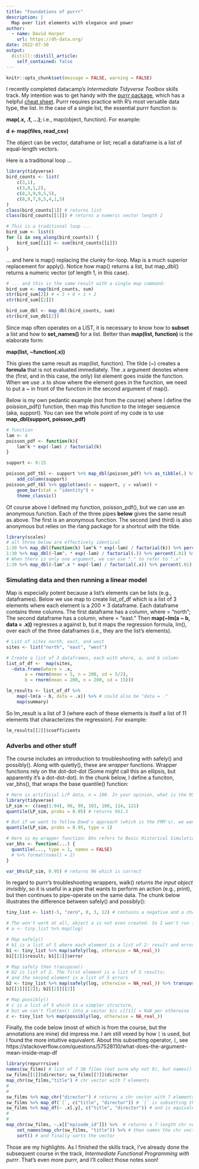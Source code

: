 ```yaml
---
title: "Foundations of purrr"
description: |
  Map over list elements with elegance and power
author:
  - name: David Harper
    url: https://dh-data.org/
date: 2022-07-30
output:
  distill::distill_article:
    self_contained: false
---
```


```r
knitr::opts_chunk$set(message = FALSE, warning = FALSE)
```

I recently completed datacamp's *Intermediate Tidyverse Toolbox* skills track. My intention was to get handy with the [purrr package](https://purrr.tidyverse.org/), which has a helpful [cheat sheet](https://www.rstudio.com/resources/cheatsheets/). Purrr requires practice with R's most versatile data type, the list. In the case of a single list, the essential purrr function is:

**map(.x, .f, ...)**; i.e., map(object, function). For example:

**d <- map(files, read_csv)**

The object can be vector, dataframe or list; recall a dataframe is a list of equal-length vectors. 

Here is a traditional loop ...

```r

library(tidyverse)
bird_counts <- list(
    c(3,1),
    c(3,8,1,2),
    c(8,3,9,9,5,5),
    c(8,9,7,9,5,4,1,5)
)
class(bird_counts[1]) # returns list
class(bird_counts[[1]]) # returns a numeric vector length 2

# This is a traditional loop ...
bird_sum <- list()
for (i in seq_along(bird_counts)) {
    bird_sum[[i]] <- sum(bird_counts[[i]])
}

```

... and here is map() replacing the clunky for-loop. Map is a much superior replacement for apply(). Notice how map() returns a list, but map_dbl() returns a numeric vector (of length 1, in this case).

```r

# ... and this is the same result with a single map command:
bird_sum <- map(bird_counts, sum)
str(bird_sum[2]) # = 3 + 8 + 1 + 2
str(bird_sum[[2]])

bird_sum_dbl <- map_dbl(bird_counts, sum)
str(bird_sum_dbl[2])

```

Since map often operates on a LIST, it is necessary to know how to **subset** a list and how to **set_names()** for a list. Better than **map(list, function)** is the elaborate form:

**map(list, ~function(.x))**

This gives the same result as map(list, function). The tilde (~) creates a **formula** that is not evaluated immediately. The .x argument denotes where the (first, and in this case, the only) list element goes inside the function. When we use .x to show where the element goes in the function, we need to put a ~ in front of the function in the second argument of map(). 

Below is my own pedantic example (not from the course) where I define the poission_pdf() function, then map this function to the integer sequence (aka, support). You can see the whole point of my code is to use **map_dbl(support, poisson_pdf)**

```r

# function
lam <- 4
poisson_pdf <- function(k){
    lam^k * exp(-lam) / factorial(k)
}

support <- 0:15

poisson_pdf_tbl <- support %>% map_dbl(poisson_pdf) %>% as_tibble(.) %>%
    add_column(support)
poisson_pdf_tbl %>% ggplot(aes(x = support, y = value)) + 
    geom_bar(stat = "identity") +
    theme_classic()

```

Of course above I defined my function, poisson_pdf(), but we can use an anonymous function. Each of the three pipes **below** gives the same result as above. The first is an anonymous function. The second (and third) is also anonymous but relies on the rlang package for a shortcut with the tilde. 

```r
library(scales)
# all three below are effectively identical
1:30 %>% map_dbl(function(k) lam^k * exp(-lam) / factorial(k)) %>% percent(.01) %>% head()
1:30 %>% map_dbl(~lam^. * exp(-lam) / factorial(.)) %>% percent(.01) %>% head()
# When there is only one argument, we can use "." to refer to ".x"
1:30 %>% map_dbl(~lam^.x * exp(-lam) / factorial(.x)) %>% percent(.01) %>% head()

```

### Simulating data and then running a linear model

Map is especially potent because a list's elements can be lists (e.g., dataframes). Below we use map to create list_of_df which is a list of 3 elements where each element is a 200 × 3 dataframe. Each dataframe contains three columns. The first dataframe has a column, where = "north"; The second dataframe has a column, where = "east." Then **map(~lm(a ~ b, data = .x))** regresses a against b, but it maps the regression formula, lm(), over each of the three dataframes (i.e., they are the list's elements).

```r
# List of sites north, east, and west
sites <- list("north", "east", "west")

# Create a list of 3 dataframes, each with where, a, and b column 
list_of_df <-  map(sites,  
  ~data.frame(where = .x,
       a = rnorm(mean = 5, n = 200, sd = 5/2),
       b = rnorm(mean = 200, n = 200, sd = 15)))

lm_results <- list_of_df %>%
    map(~lm(a ~ b, data = .x)) %>% # could also be "data = ."
    map(summary)

```

So lm_result is a list of 3 (where each of these elements is itself a list of 11 elements that characterizes the regression). For example:

```r
lm_results[[2]]$coefficients
```


### Adverbs and other stuff

The course includes an introduction to troubleshooting with safely() and possibly(). Along with quietly(), these are *wrapper* functions. Wrapper functions rely on the dot-dot-dot (Some might call this an ellipsis, but apparently it's a dot-dot-dot). In the chunk below, I define a funciton, var_bhs(), that wraps the base quantile() function:

```r
# Here is artificial L/P data, n = 100. In your opinion, what is the 95.0% HS VaR?
library(tidyverse)
LP_sim <- c(seq(1:94), 96, 99, 103, 108, 114, 121)
quantile(LP_sim, probs = 0.95) # returns 961.5

# But if we want to follow Dowd's approach (which is the FRM's), we want:
quantile(LP_sim, probs = 0.95, type = 1) 

# Here is my wrapper function; bhs refers to Basic Historical Simulation
var_bhs <- function(...) {
  quantile(..., type = 1, names = FALSE) 
  # %>% format(nsmall = 2)
}

var_bhs(LP_sim, 0.95) # returns 96 which is correct

```

In regard to purrr's troubleshooting wrappers, walk() *returns the input object invisibly*, so it is useful in a pipe that wants to perform an action (e.g., print), but then continues to pipe-operate on the same data. The chunk below illustrates the difference between safely() and possibly():

```r

tiny_list <- list(-5, "zero", 0, 3, 12) # contains a negative and a chr

# The won't work at all, object a is not even created. So I won't run it!
# a <- tiny_list %>% map(log)

# Map safely()
# b1 is a list of 5 where each element is a list of 2: result and error
b1 <- tiny_list %>% map(safely(log, otherwise = NA_real_)) 
b1[[2]]$result; b1[[2]]$error

# Map safely then transpose()
# b2 is list of 2. The first element is a list of 5 results; 
# and the second element is a list of 5 errors
b2 <- tiny_list %>% map(safely(log, otherwise = NA_real_)) %>% transpose()
b2[[1]][[2]]; b2[[2]][[2]]

# Map possibly()
# c is a list of 5 which is a simpler structure, 
# but we can't flatten() into a vector b/c c[[1]] = NaN per otherwise
c <- tiny_list %>% map(possibly(log, otherwise = NA_real_))

```

Finally, the code below (most of which is from the course, but the annotations are mine) did impress me. I am still vexed by how `[` is used, but I found the more intuitive equivalent. About this subsetting operator, `[`, see https://stackoverflow.com/questions/57528110/what-does-the-argument-mean-inside-map-df 

```r
library(repurrrsive)
names(sw_films) # list of 7 SW films (not sure why not 9), but names() are NULL
sw_films[[1]]$director; sw_films[[7]]$director
map_chr(sw_films,"title") # chr vector with 7 elements
# 
#
sw_films %>% map_chr("director") # returns a chr vector with 7 elements
sw_films %>% map_df(`[`, c("title", "director")) # `[` is subsetting the index = c("title", "director")
sw_films %>% map_df(~ .x[.y], c("title", "director")) # and is equivalent to this which is easier for me
#
#
map_chr(sw_films, ~.x[["episode_id"]]) %>%  # returns a 7-length chr vector c("4", "2", ... "7")
    set_names(map_chr(sw_films, "title")) %>% # then names the chr vector
    sort() # and finally sorts the vector 
```

Those are my highlights. As I finished the skills track, I've already done the subsequent course in the track, *Intermediate Functional Programming with purrr*. That's even more purrr, and I'll collect those notes soon!



